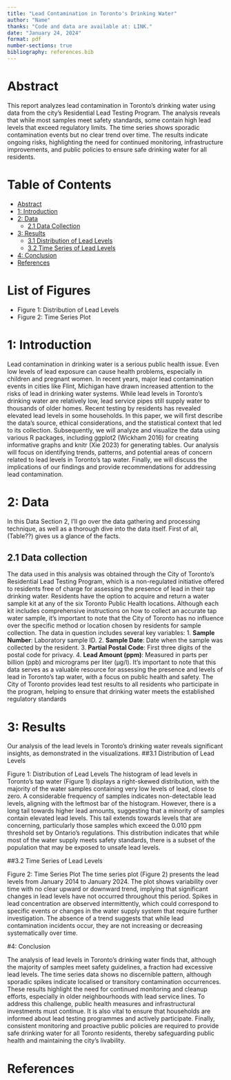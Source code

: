 ```yaml
---
title: "Lead Contamination in Toronto's Drinking Water"
author: "Name"
thanks: "Code and data are available at: LINK."
date: "January 24, 2024"
format: pdf
number-sections: true
bibliography: references.bib
---
```


# Abstract

This report analyzes lead contamination in Toronto's drinking water using data from the city's Residential Lead Testing Program. The analysis reveals that while most samples meet safety standards, some contain high lead levels that exceed regulatory limits. The time series shows sporadic contamination events but no clear trend over time. The results indicate ongoing risks, highlighting the need for continued monitoring, infrastructure improvements, and public policies to ensure safe drinking water for all residents.

# Table of Contents
- [Abstract](#abstract)
- [1: Introduction](#1-introduction)
- [2: Data](#2-data)
  - [2.1 Data Collection](#21-data-collection)
- [3: Results](#3-results)
  - [3.1 Distribution of Lead Levels](#31-distribution-of-lead-levels)
  - [3.2 Time Series of Lead Levels](#32-time-series-of-lead-levels)
- [4: Conclusion](#4-conclusion)
- [References](#references)

# List of Figures
- Figure 1: Distribution of Lead Levels
- Figure 2: Time Series Plot

# 1: Introduction

Lead contamination in drinking water is a serious public health issue. Even low levels of lead exposure can cause health problems, especially in children and pregnant women. In recent years, major lead contamination events in cities like Flint, Michigan have drawn increased attention to the risks of lead in drinking water systems. While lead levels in Toronto's drinking water are relatively low, lead service pipes still supply water to thousands of older homes. Recent testing by residents has revealed elevated lead levels in some households. 
In this paper, we will first describe the data's source, ethical considerations, and the statistical context that led to its collection. Subsequently, we will analyze and visualize the data using various R packages, including ggplot2 (Wickham 2016) for creating informative graphs and knitr (Xie 2023) for generating tables. Our analysis will focus on identifying trends, patterns, and potential areas of concern related to lead levels in Toronto's tap water. Finally, we will discuss the implications of our findings and provide recommendations for addressing lead contamination.


# 2: Data
In this Data Section 2, I'll go over the data gathering and processing technique, as well as a thorough dive into the data itself. First of all, (Table??) gives us a glance of the facts.

## 2.1 Data collection

The data used in this analysis was obtained through the City of Toronto's Residential Lead Testing Program, which is a non-regulated initiative offered to residents free of charge for assessing the presence of lead in their tap drinking water. Residents have the option to acquire and return a water sample kit at any of the six Toronto Public Health locations. Although each kit includes comprehensive instructions on how to collect an accurate tap water sample, it's important to note that the City of Toronto has no influence over the specific method or location chosen by residents for sample collection.
The data in question includes several key variables:
1. **Sample Number**: Laboratory sample ID.
2. **Sample Date**: Date when the sample was collected by the resident.
3. **Partial Postal Code**: First three digits of the postal code for privacy.
4. **Lead Amount (ppm)**: Measured in parts per billion (ppb) and micrograms per liter (µg/l).
It's important to note that this data serves as a valuable resource for assessing the presence and levels of lead in Toronto's tap water, with a focus on public health and safety. The City of Toronto provides lead test results to all residents who participate in the program, helping to ensure that drinking water meets the established regulatory standards


# 3: Results
Our analysis of the lead levels in Toronto's drinking water reveals significant insights, as demonstrated in the visualizations.
##3.1 Distribution of Lead Levels
 
Figure 1: Distribution of Lead Levels
The histogram of lead levels in Toronto's tap water (Figure 1) displays a right-skewed distribution, with the majority of the water samples containing very low levels of lead, close to zero. A considerable frequency of samples indicates non-detectable lead levels, aligning with the leftmost bar of the histogram. However, there is a long tail towards higher lead amounts, suggesting that a minority of samples contain elevated lead levels. This tail extends towards levels that are concerning, particularly those samples which exceed the 0.010 ppm threshold set by Ontario's regulations. This distribution indicates that while most of the water supply meets safety standards, there is a subset of the population that may be exposed to unsafe lead levels.

##3.2 Time Series of Lead Levels
 
Figure 2: Time Series Plot
The time series plot (Figure 2) presents the lead levels from January 2014 to January 2024. The plot shows variability over time with no clear upward or downward trend, implying that significant changes in lead levels have not occurred throughout this period. Spikes in lead concentration are observed intermittently, which could correspond to specific events or changes in the water supply system that require further investigation. The absence of a trend suggests that while lead contamination incidents occur, they are not increasing or decreasing systematically over time.

#4: Conclusion 

The analysis of lead levels in Toronto's drinking water finds that, although the majority of samples meet safety guidelines, a fraction had excessive lead levels. The time series data shows no discernible pattern, although sporadic spikes indicate localised or transitory contamination occurrences. These results highlight the need for continued monitoring and cleanup efforts, especially in older neighbourhoods with lead service lines. To address this challenge, public health measures and infrastructural investments must continue. It is also vital to ensure that households are informed about lead testing programmes and actively participate. Finally, consistent monitoring and proactive public policies are required to provide safe drinking water for all Toronto residents, thereby safeguarding public health and maintaining the city's livability.



\newpage

# References





